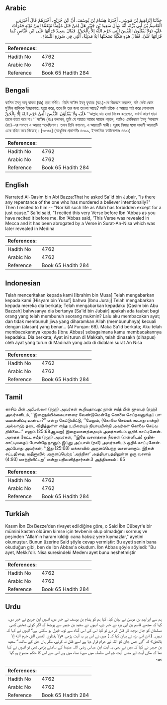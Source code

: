 ## Arabic


<div dir="rtl" lang="ar" style={{fontSize:'larger',backgroundColor:'#f8f9fa',padding:20}}>
حَدَّثَنَا إِبْرَاهِيمُ بْنُ مُوسَى، أَخْبَرَنَا هِشَامُ بْنُ يُوسُفَ، أَنَّ ابْنَ جُرَيْجٍ، أَخْبَرَهُمْ قَالَ أَخْبَرَنِي الْقَاسِمُ بْنُ أَبِي بَزَّةَ، أَنَّهُ سَأَلَ سَعِيدَ بْنَ جُبَيْرٍ هَلْ لِمَنْ قَتَلَ مُؤْمِنًا مُتَعَمِّدًا مِنْ تَوْبَةٍ فَقَرَأْتُ عَلَيْهِ ‏(‏وَلاَ يَقْتُلُونَ النَّفْسَ الَّتِي حَرَّمَ اللَّهُ إِلاَّ بِالْحَقِّ‏)‏‏.‏ فَقَالَ سَعِيدٌ قَرَأْتُهَا عَلَى ابْنِ عَبَّاسٍ كَمَا قَرَأْتَهَا عَلَىَّ‏.‏ فَقَالَ هَذِهِ مَكِّيَّةٌ نَسَخَتْهَا آيَةٌ مَدَنِيَّةٌ، الَّتِي فِي سُورَةِ النِّسَاءِ‏.‏
</div>
<div style={{backgroundColor:'#f8f9fa',padding:20, marginBottom: 10}}><table> <thead> <tr> <th>References:</th> <th></th> </tr> </thead> <tbody><tr><td>Hadith No</td><td>4762</td></tr><tr><td>Arabic No</td><td>4762</td></tr><tr><td>Reference</td><td>Book 65 Hadith 284</td></tr></tbody></table></div>

## Bengali


<div dir="ltr" lang="bn" style={{fontSize:'larger',backgroundColor:'#f8f9fa',padding:20}}>
কাসিম ইবনু আবূ বাযযা (রাঃ) হতে বর্ণিত। তিনি সা‘ঈদ ইবনু যুবায়র (রহ.)-কে জিজ্ঞেস করলেন, যদি কেউ কোন মু’মিন ব্যক্তিকে ইচ্ছাবশতঃ হত্যা করে, তবে কি তার জন্য তাওবা আছে? আমি তাঁকে এ আয়াত পাঠ করে শোনালাম عَلَيْهِ وَلَا يَقْتُلُوْنَ النَّفْسَ الَّتِيْ حَرَّمَ اللهُ إِلَّا بِالْحَقِّ ‘‘আল্লাহ্ যার হত্যা নিষেধ করেছেন, যথার্থ কারণ ছাড়া তাকে হত্যা করে না।’’ সা‘ঈদ (রাঃ) বললেন, তুমি যে আয়াত আমার সামনে পড়লে, আমিও এমনিভাবে ইবনু ‘আব্বাস (রাঃ)-এর সামনে এ আয়াত পড়েছিলাম। তখন তিনি বললেন, এ আয়াতটি মাক্কী। সূরাহ নিসার মধ্যে মাদানী আয়াতটি একে রহিত করে দিয়েছে। [৩৮৫৫] (আধুনিক প্রকাশনীঃ ৪৩৯৯, ইসলামিক ফাউন্ডেশনঃ ৪৪০১)
</div>
<div style={{backgroundColor:'#f8f9fa',padding:20, marginBottom: 10}}><table> <thead> <tr> <th>References:</th> <th></th> </tr> </thead> <tbody><tr><td>Hadith No</td><td>4762</td></tr><tr><td>Arabic No</td><td>4762</td></tr><tr><td>Reference</td><td>Book 65 Hadith 284</td></tr></tbody></table></div>

## English


<div dir="ltr" lang="en" style={{fontSize:'larger',backgroundColor:'#f8f9fa',padding:20}}>
Narrated Al-Qasim bin Abi Bazza:That he asked Sa'id bin Jubair, "Is there any repentance of the one who has murdered a believer intentionally?" Then I recited to him:-- "Nor kill such life as Allah has forbidden except for a just cause." Sa'id said, "I recited this very Verse before Ibn 'Abbas as you have recited it before me. Ibn 'Abbas said, 'This Verse was revealed in Mecca and it has been abrogated by a Verse in Surat-An-Nisa which was later revealed in Medina
</div>
<div style={{backgroundColor:'#f8f9fa',padding:20, marginBottom: 10}}><table> <thead> <tr> <th>References:</th> <th></th> </tr> </thead> <tbody><tr><td>Hadith No</td><td>4762</td></tr><tr><td>Arabic No</td><td>4762</td></tr><tr><td>Reference</td><td>Book 65 Hadith 284</td></tr></tbody></table></div>

## Indonesian


<div dir="ltr" lang="id" style={{fontSize:'larger',backgroundColor:'#f8f9fa',padding:20}}>
Telah menceritakan kepada kami [Ibrahim bin Musa] Telah mengabarkan kepada kami [Hisyam bin Yusuf] bahwa [Ibnu Juraij] Telah mengabarkan kepada mereka dia berkata; Telah mengabarkan kepadaku [Qasim bin Abu Bazzah] bahwsanya dia bertanya [Sa'id bin Jubair] apakah ada taubat bagi orang yang telah membunuh seorang mukmin? Lalu aku membacakan ayat; dan tidak membunuh jiwa yang diharamkan Allah (membunuhnya) kecuali dengan (alasan) yang benar... (Al Furqan: 68). Maka Sa'id berkata; Aku telah membacakannya kepada [Ibnu Abbas] sebagaimana kamu membacakannya kepadaku. Dia berkata; Ayat ini turun di Makkah, telah dinasakh (dihapus) oleh ayat yang turun di Madinah yang ada di didalam surat An Nisa
</div>
<div style={{backgroundColor:'#f8f9fa',padding:20, marginBottom: 10}}><table> <thead> <tr> <th>References:</th> <th></th> </tr> </thead> <tbody><tr><td>Hadith No</td><td>4762</td></tr><tr><td>Arabic No</td><td>4762</td></tr><tr><td>Reference</td><td>Book 65 Hadith 284</td></tr></tbody></table></div>

## Tamil


<div dir="ltr" lang="ta" style={{fontSize:'larger',backgroundColor:'#f8f9fa',padding:20}}>
காசிம் பின் அபீபஸ்ஸா (ரஹ்) அவர்கள் கூறியதாவது: நான் சயீத் பின் ஜுபைர் (ரஹ்) அவர்களிடம், ‘‘இறைநம்பிக்கையாளரை வேண்டுமென்றே கொலை செய்தவனுக்குப் பாவமன்னிப்பு உண்டா?” என்று கேட்டுவிட்டு, ‘‘மேலும், (கொலை செய்யக் கூடாது என்று) அல்லாஹ் தடை விதித்துள்ள எந்த உயிரையும் நியாயமின்றி அவர்கள் கொலை செய்வதில்லை...” எனும் (25:68ஆவது) இறைவசனத்தையும் அவர்களிடம் ஓதிக் காட்டினேன். அதைக் கேட்ட சயீத் (ரஹ்) அவர்கள், ‘‘இதே வசனத்தை நீங்கள் (என்னிடம்) ஓதிக்காட்டியதைப் போன்றே நானும் இப்னு அப்பாஸ் (ரலி) அவர்களிடம் ஓதிக் காட்டினேன். அப்போது அவர்கள், ‘‘இது (25:68) மக்காவில் அருளப்பெற்ற வசனமாகும். இ(தன் சட்டத்)தை, மதீனாவில் அருளப்பெற்ற ‘அந்நிசா’ அத்தியாயத்திலுள்ள ஒரு வசனம் (4:93) மாற்றிவிட்டது” என்று பதிலளித்தார்கள்.3 அத்தியாயம் : 65
</div>
<div style={{backgroundColor:'#f8f9fa',padding:20, marginBottom: 10}}><table> <thead> <tr> <th>References:</th> <th></th> </tr> </thead> <tbody><tr><td>Hadith No</td><td>4762</td></tr><tr><td>Arabic No</td><td>4762</td></tr><tr><td>Reference</td><td>Book 65 Hadith 284</td></tr></tbody></table></div>

## Turkish


<div dir="ltr" lang="tr" style={{fontSize:'larger',backgroundColor:'#f8f9fa',padding:20}}>
Kasım İbn Ebı Bezze'den rivayet edildiğine göre, o Said İbn Cübeyr'e bir mümini kasten öldüren kimse için tevbenin olup olmadığını sormuş ve peşinden "Allah'ın haram kıldığı cana haksız yere kıymazlar," ayetini okumuştur. Bunun üzerine Said şöyle cevap vermiştir: Bu ayeti senin bana okuduğun gibi, ben de İbn Abbas'a okudum. İbn Abbas şöyle söyledi: "Bu ayet, Mekkl'dir. Nisa suresindeki Medenı ayet bunu neshetmiştir
</div>
<div style={{backgroundColor:'#f8f9fa',padding:20, marginBottom: 10}}><table> <thead> <tr> <th>References:</th> <th></th> </tr> </thead> <tbody><tr><td>Hadith No</td><td>4762</td></tr><tr><td>Arabic No</td><td>4762</td></tr><tr><td>Reference</td><td>Book 65 Hadith 284</td></tr></tbody></table></div>

## Urdu


<div dir="rtl" lang="ur" style={{fontSize:'larger',backgroundColor:'#f8f9fa',padding:20}}>
ہم سے ابراہیم بن موسیٰ نے بیان کیا، کہا ہم کو ہشام بن یوسف نے خبر دی، انہیں ابن جریج نے خبر دی، کہا کہ مجھے قاسم بن ابی بزہ نے خبر دی، انہوں نے سعید بن جبیر سے پوچھا کہ اگر کوئی شخص کسی مسلمان کو جان بوجھ کر قتل کر دے تو کیا اس کی اس گناہ سے توبہ قبول ہو سکتی ہے؟ انہوں نے کہا کہ نہیں۔ ( ابن ابی بزہ نے بیان کیا کہ ) میں نے اس پر یہ آیت پڑھی «ولا يقتلون النفس التي حرم الله إلا بالحق‏» کہ ”اور جس جان کو اللہ نے حرام قرار دیا ہے اسے قتل نہ کرتے، مگر ہاں حق کے ساتھ۔“ سعید بن جبیر نے کہا کہ میں نے بھی یہ آیت ابن عباس رضی اللہ عنہما کے سامنے پڑھی تھی تو انہوں نے کہا تھا کہ مکی آیت اور مدنی آیت جو اس سلسلہ میں سورۃ نساء میں ہے اس سے اس کا حکم منسوخ ہو گیا ہے۔
</div>
<div style={{backgroundColor:'#f8f9fa',padding:20, marginBottom: 10}}><table> <thead> <tr> <th>References:</th> <th></th> </tr> </thead> <tbody><tr><td>Hadith No</td><td>4762</td></tr><tr><td>Arabic No</td><td>4762</td></tr><tr><td>Reference</td><td>Book 65 Hadith 284</td></tr></tbody></table></div>